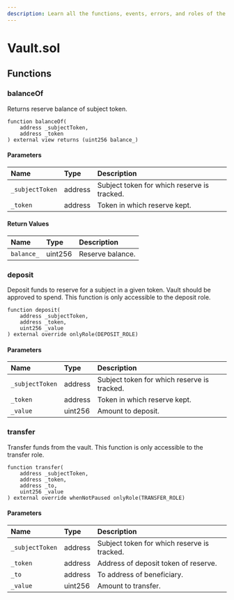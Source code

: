 ```yaml
---
description: Learn all the functions, events, errors, and roles of the Vault.sol contract.
---
```


# Vault.sol

## Functions

### balanceOf

Returns reserve balance of subject token.

```solidity
function balanceOf(
    address _subjectToken,
    address _token
) external view returns (uint256 balance_)
```

#### Parameters

| Name            | Type    | Description                                 |
| :-------------- | :------ | :------------------------------------------ |
| `_subjectToken` | address | Subject token for which reserve is tracked. |
| `_token`        | address | Token in which reserve kept.                |

#### Return Values

| Name       | Type    | Description      |
| :--------- | :------ | :--------------- |
| `balance_` | uint256 | Reserve balance. |

### deposit

Deposit funds to reserve for a subject in a given token. Vault should be approved to spend. This function is only accessible to the deposit role.

```solidity
function deposit(
    address _subjectToken,
    address _token,
    uint256 _value
) external override onlyRole(DEPOSIT_ROLE)
```

#### Parameters

| Name            | Type    | Description                                 |
| :-------------- | :------ | :------------------------------------------ |
| `_subjectToken` | address | Subject token for which reserve is tracked. |
| `_token`        | address | Token in which reserve kept.                |
| `_value`        | uint256 | Amount to deposit.                          |

### transfer

Transfer funds from the vault. This function is only accessible to the transfer role.

```solidity
function transfer(
    address _subjectToken,
    address _token,
    address _to,
    uint256 _value
) external override whenNotPaused onlyRole(TRANSFER_ROLE)
```

#### Parameters

| Name            | Type    | Description                                 |
| :-------------- | :------ | :------------------------------------------ |
| `_subjectToken` | address | Subject token for which reserve is tracked. |
| `_token`        | address | Address of deposit token of reserve.        |
| `_to`           | address | To address of beneficiary.                  |
| `_value`        | uint256 | Amount to transfer.                         |
